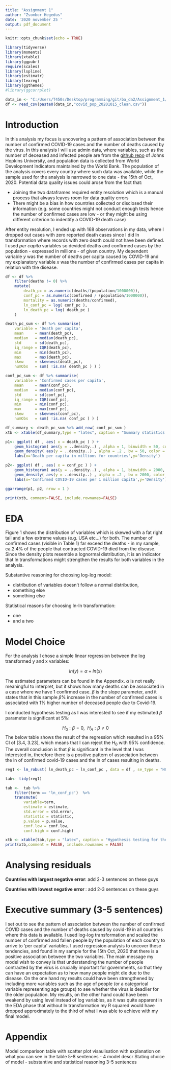 ```yaml
---
title: "Assignment 1"
author: "Zsombor Hegedus"
date: '2020 november 25 '
output: pdf_document
---
```


```r
knitr::opts_chunk$set(echo = TRUE)

```

```r
library(tidyverse)
library(moments)
library(xtable)
library(ggpubr)
require(scales)
library(lspline)
library(estimatr)
library(texreg)
library(ggthemes)
#library(ggcorrplot)

data_in <- "C:/Users/T450s/Desktop/programming/git/ba_da2/Assignment_1/data/clean/"
df <- read_csv(paste0(data_in,"covid_pop_20201015_clean.csv"))
```
# Introduction

In this analysis my focus is uncovering a pattern of association between the number of confirmed COVID-19 cases and the number of deaths caused by the virus.
In this analysis I will use admin data, where variables, such as the number of deceased and infected people are from the [github repo](https://github.com/CSSEGISandData/COVID-19/tree/master/csse_covid_19_data/csse_covid_19_daily_reports) of Johns Hopkins University, and population data is collected from World Development Indicators maintained by the World Bank. The population of the analysis covers every country where such data was available, while the sample used for the analysis is narrowed to one date - the 15th of Oct, 2020. Potential data quality issues could arose from the fact that: 

* Joining the two dataframes required entity resolution which is a manual process that always leaves room for data quality errors
* There might be a bias in how countries collected or disclosed their information (e.g. some countries might not conduct enough tests hence the number of confirmed cases are low - or they might be using different criterion to indentify a COVID-19 death case)
 
After entity resolution, I ended up with 168 observations in my data, where I dropped out cases with zero reported death cases since I did ln transformation where records with zero death could not have been defined. I used *per capita* variables so devided deaths and confirmed cases by the population - expressed in millions - of given country. My dependent variable $y$ was the number of deaths per capita caused by COVID-19 and my explanatory variable $x$ was the number of confirmed cases per capita in relation with the disease.

```r
df <- df %>%
    filter(deaths != 0) %>% 
    mutate(
        death_pc = as.numeric(deaths/(population/1000000)),
        conf_pc = as.numeric(confirmed / (population/1000000)),
        mortality = as.numeric(deaths/confirmed),
        ln_conf_pc = log( conf_pc ),
        ln_death_pc = log( death_pc ) 
    )

death_pc_sum <- df %>% summarise(
    variable = 'Death per capita',
    mean     = mean(death_pc),
    median   = median(death_pc),
    std      = sd(death_pc),
    iq_range = IQR(death_pc), 
    min      = min(death_pc),
    max      = max(death_pc),
    skew     = skewness(death_pc),
    numObs   = sum( !is.na( death_pc ) ) )

conf_pc_sum <- df %>% summarise(
    variable = 'Confirmed cases per capita',
    mean     = mean(conf_pc),
    median   = median(conf_pc),
    std      = sd(conf_pc),
    iq_range = IQR(conf_pc), 
    min      = min(conf_pc),
    max      = max(conf_pc),
    skew     = skewness(conf_pc),
    numObs   = sum( !is.na( conf_pc ) ) )

df_summary <- death_pc_sum %>% add_row( conf_pc_sum ) 
xtb <- xtable(df_summary,type = "latex", caption = "Summary statistics of `x` and `y` variables")

```

```r
p1<- ggplot( df , aes( x = death_pc ) ) +
    geom_histogram( aes(y = ..density..) , alpha = 1, binwidth = 50, color = 'black', fill = 'white') +
    geom_density( aes(y = ..density..) , alpha = .2 , bw = 50, color = 'black', fill="#FF6666") +
    labs(x='Death per capita in millions for countries',y='Density')

p2<- ggplot( df , aes( x = conf_pc ) ) +
    geom_histogram( aes(y = ..density..) , alpha = 1, binwidth = 2000, color = 'black', fill = 'white') +
    geom_density( aes(y = ..density..) , alpha = .2 , bw = 2000, color = 'black', fill="#56B4E9") +
    labs(x='Confirmed COVID-19 cases per 1 million capita',y='Density')
```

```r
ggarrange(p1, p2, nrow = 1 )
```

```r
print(xtb, comment=FALSE, include.rownames=FALSE)
```

# EDA 

Figure 1 shows the distribution of variables which is skewed with a fat right tail and a few extreme values (e.g. USA etc...) for both. The number of confirmed cases (visible in Table 1) far exceed the deaths - in my sample, ca.2.4% of the people that contracted COVID-19 died from the disease. Since the density plots resemble a lognormal distribution, it is an indicator that ln transformations might strengthen the results for both variables in the analysis.

Substantive reasoning for choosing log-log model:

* distribution of variables doesn't follow a normal distribution,
* something else
* something else

Statistical reasons for choosing ln-ln transformation:

* one
* and a two

# Model Choice 

For the analysis I chose a simple linear regression between the log transformed y and x variables: 

$$ln(y) = \alpha + ln(x)$$

The estimated parameters can be found in the Appendix. $\alpha$ is not really meaningful to interpret, but it shows how many deaths can be associated in a case where we have 1 confirmed case. $\beta$ is the slope parameter, and it states that in this sample $\beta$% increase in the number of confirmed cases is associated with 1% higher number of deceased people due to Covid-19.    

I conducted hypothesis testing as I was interested to see if my estimated $\beta$ parameter is significant at 5%:

$$ H_{0}: \beta = 0,~~ H_{A}:\beta \neq 0 $$
The below table shows the result of the regression which resulted in a 95% CI of [3.4, 3.23], which means that I can reject the $H_{0}$ with 95% confidence. The overall conclusion is that $\beta$ is significant in the level that I was interested in, therefore there is a positive pattern of association between the ln of confirmed covid-19 cases and the ln of cases resulting in deaths. 


```r
reg1 <- lm_robust( ln_death_pc ~ ln_conf_pc , data = df , se_type = "HC2" )

tab<- tidy(reg1)

tab <-  tab %>% 
    filter(term == 'ln_conf_pc')  %>%  
    transmute(
        variable=term,
        estimate = estimate,
        std.error = std.error,
        statistic = statistic,
        p.value = p.value,
        conf.low = conf.low,
        conf.high = conf.high)

xtb <- xtable(tab,type = "latex", caption = "Hypothesis testing for the slope of the regression")
print(xtb,comment = FALSE, include.rownames = FALSE)
```

# Analysing residuals 

**Countries with largest negative error**: add 2-3 sentences on these guys

**Countries with lowest negative error **: add 2-3 sentences on these guys

# Executive summary (3-5 sentences)

I set out to see the pattern of association between the number of confirmed COVID cases and the number of deaths caused by covid-19 in all countries where this data is available. I used log-log transformation and scaled the number of confirmed and fallen people by the population of each country to arrive to 'per capita' variables. I used regression analysis to uncover these tendencies, and found in my sample for the 15th Oct, 2020 that there is a positive association between the two variables. The main message my model wish to convey is that understanding the number of people contracted by the virus is crucially important for governments, so that they can have an expectation as to how many people might die due to the disease. On the one hand my results could have been strengthened by including more variables such as  the age of people (or a categorical variable representing age groups) to see whether the virus is deadlier for the older population. My results, on the other hand could have been weakend by using level instead of log variables, as it was quite apparent in the EDA phase that without ln transformation my R squared would have dropped approximately to the third of what I was able to achieve with my final model. 

# Appendix

Model comparison table with scatter plot visaulisation with explanation on what you can see in the table 5-8 sentences - 4 model descr
Stating choice of model - substantive and statistical reasoning 3-5 sentences

